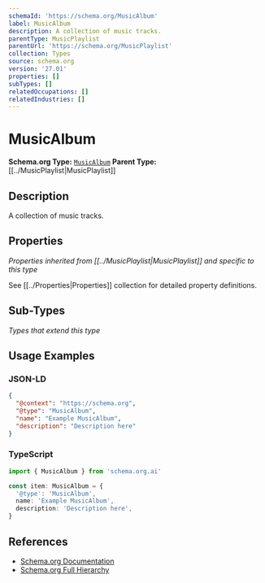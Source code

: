 ```yaml
---
schemaId: 'https://schema.org/MusicAlbum'
label: MusicAlbum
description: A collection of music tracks.
parentType: MusicPlaylist
parentUrl: 'https://schema.org/MusicPlaylist'
collection: Types
source: schema.org
version: '27.01'
properties: []
subTypes: []
relatedOccupations: []
relatedIndustries: []
---
```

# MusicAlbum

**Schema.org Type:** [`MusicAlbum`](https://schema.org/MusicAlbum)
**Parent Type:** [[../MusicPlaylist|MusicPlaylist]]

## Description

A collection of music tracks.

## Properties

*Properties inherited from [[../MusicPlaylist|MusicPlaylist]] and specific to this type*

See [[../Properties|Properties]] collection for detailed property definitions.

## Sub-Types

*Types that extend this type*

## Usage Examples

### JSON-LD

```json
{
  "@context": "https://schema.org",
  "@type": "MusicAlbum",
  "name": "Example MusicAlbum",
  "description": "Description here"
}
```

### TypeScript

```typescript
import { MusicAlbum } from 'schema.org.ai'

const item: MusicAlbum = {
  '@type': 'MusicAlbum',
  name: 'Example MusicAlbum',
  description: 'Description here',
}
```

## References

- [Schema.org Documentation](https://schema.org/MusicAlbum)
- [Schema.org Full Hierarchy](https://schema.org/docs/full.html)
